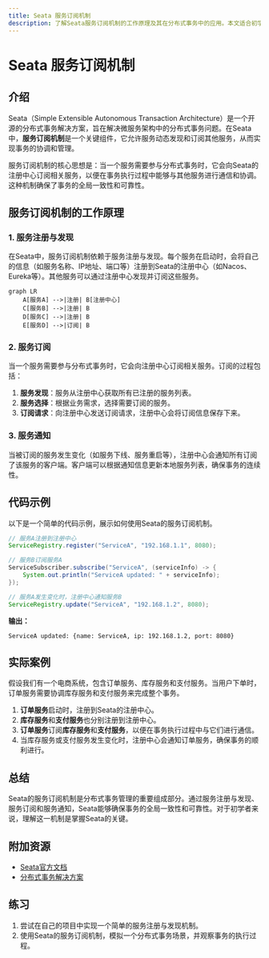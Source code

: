 ```yaml
---
title: Seata 服务订阅机制
description: 了解Seata服务订阅机制的工作原理及其在分布式事务中的应用。本文适合初学者，包含代码示例、实际案例和总结。
---
```


# Seata 服务订阅机制

## 介绍

Seata（Simple Extensible Autonomous Transaction Architecture）是一个开源的分布式事务解决方案，旨在解决微服务架构中的分布式事务问题。在Seata中，**服务订阅机制**是一个关键组件，它允许服务动态发现和订阅其他服务，从而实现事务的协调和管理。

服务订阅机制的核心思想是：当一个服务需要参与分布式事务时，它会向Seata的注册中心订阅相关服务，以便在事务执行过程中能够与其他服务进行通信和协调。这种机制确保了事务的全局一致性和可靠性。

## 服务订阅机制的工作原理

### 1. 服务注册与发现

在Seata中，服务订阅机制依赖于服务注册与发现。每个服务在启动时，会将自己的信息（如服务名称、IP地址、端口等）注册到Seata的注册中心（如Nacos、Eureka等）。其他服务可以通过注册中心发现并订阅这些服务。

```mermaid
graph LR
    A[服务A] -->|注册| B[注册中心]
    C[服务B] -->|注册| B
    D[服务C] -->|注册| B
    E[服务D] -->|订阅| B
```

### 2. 服务订阅

当一个服务需要参与分布式事务时，它会向注册中心订阅相关服务。订阅的过程包括：

1. **服务发现**：服务从注册中心获取所有已注册的服务列表。
2. **服务选择**：根据业务需求，选择需要订阅的服务。
3. **订阅请求**：向注册中心发送订阅请求，注册中心会将订阅信息保存下来。

### 3. 服务通知

当被订阅的服务发生变化（如服务下线、服务重启等），注册中心会通知所有订阅了该服务的客户端。客户端可以根据通知信息更新本地服务列表，确保事务的连续性。

## 代码示例

以下是一个简单的代码示例，展示如何使用Seata的服务订阅机制。

```java
// 服务A注册到注册中心
ServiceRegistry.register("ServiceA", "192.168.1.1", 8080);

// 服务B订阅服务A
ServiceSubscriber.subscribe("ServiceA", (serviceInfo) -> {
    System.out.println("ServiceA updated: " + serviceInfo);
});

// 服务A发生变化时，注册中心通知服务B
ServiceRegistry.update("ServiceA", "192.168.1.2", 8080);
```

**输出：**
```
ServiceA updated: {name: ServiceA, ip: 192.168.1.2, port: 8080}
```

## 实际案例

假设我们有一个电商系统，包含订单服务、库存服务和支付服务。当用户下单时，订单服务需要协调库存服务和支付服务来完成整个事务。

1. **订单服务**启动时，注册到Seata的注册中心。
2. **库存服务**和**支付服务**也分别注册到注册中心。
3. **订单服务**订阅**库存服务**和**支付服务**，以便在事务执行过程中与它们进行通信。
4. 当库存服务或支付服务发生变化时，注册中心会通知订单服务，确保事务的顺利进行。

## 总结

Seata的服务订阅机制是分布式事务管理的重要组成部分。通过服务注册与发现、服务订阅和服务通知，Seata能够确保事务的全局一致性和可靠性。对于初学者来说，理解这一机制是掌握Seata的关键。

## 附加资源

- [Seata官方文档](https://seata.io/zh-cn/docs/overview/what-is-seata.html)
- [分布式事务解决方案](https://dubbo.apache.org/zh/docs/advanced/distributed-transaction/)

## 练习

1. 尝试在自己的项目中实现一个简单的服务注册与发现机制。
2. 使用Seata的服务订阅机制，模拟一个分布式事务场景，并观察事务的执行过程。
